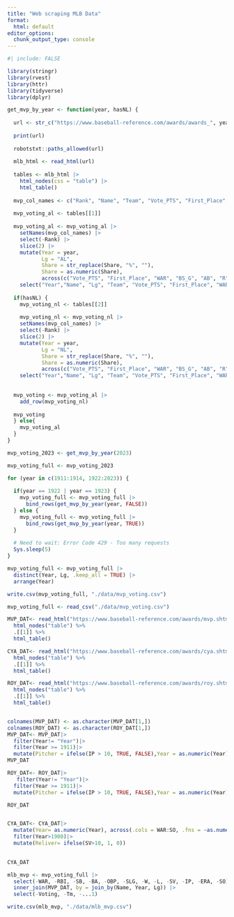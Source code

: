 ```yaml
---
title: "Web scraping MLB Data"
format:
  html: default
editor_options: 
  chunk_output_type: console
---
```

```r
#| include: FALSE

library(stringr)
library(rvest)
library(httr)
library(tidyverse)
library(dplyr)
```

```r
get_mvp_by_year <- function(year, hasNL) {
  
  url <- str_c("https://www.baseball-reference.com/awards/awards_", year, ".shtml")
  
  print(url)
  
  robotstxt::paths_allowed(url)
  
  mlb_html <- read_html(url)
  
  tables <- mlb_html |>
    html_nodes(css = "table") |>
    html_table()
  
  mvp_col_names <- c("Rank", "Name", "Team", "Vote_PTS", "First_Place", "Share", "WAR", "BS_G", "AB", "R", "BS_H", "BS_HR", "RBI", "SB", "BS_BB", "BA", "OBP", "SLG", "OPS", "W", "L", "ERA", "WHIP", "PS_G", "GS", "SV", "IP", "PS_H", "PS_HR", "PS_BB","SO")
  
  mvp_voting_al <- tables[[1]]
  
  mvp_voting_al <- mvp_voting_al |>
    setNames(mvp_col_names) |>
    select(-Rank) |>
    slice(2) |>
    mutate(Year = year,
           Lg = "AL",
           Share = str_replace(Share, "%", ""),
           Share = as.numeric(Share),
           across(c("Vote_PTS", "First_Place", "WAR", "BS_G", "AB", "R", "BS_H", "BS_HR", "RBI", "SB", "BS_BB", "BA", "OBP", "SLG", "OPS", "W", "L", "ERA", "WHIP", "PS_G", "GS", "SV", "IP", "PS_H", "PS_HR", "PS_BB", "SO"), ~as.numeric(.))) |>
    select("Year","Name", "Lg", "Team", "Vote_PTS", "First_Place", "WAR", "BS_G", "AB", "R", "BS_H", "BS_HR", "RBI", "SB", "BS_BB", "BA", "OBP", "SLG", "OPS", "W", "L", "ERA", "WHIP", "PS_G", "GS", "SV", "IP", "PS_H", "PS_HR", "PS_BB", "SO")
  
  if(hasNL) {
    mvp_voting_nl <- tables[[2]]
    
    mvp_voting_nl <- mvp_voting_nl |>
    setNames(mvp_col_names) |>
    select(-Rank) |>
    slice(2) |>
    mutate(Year = year,
           Lg = "NL",
           Share = str_replace(Share, "%", ""),
           Share = as.numeric(Share),
           across(c("Vote_PTS", "First_Place", "WAR", "BS_G", "AB", "R", "BS_H", "BS_HR", "RBI", "SB", "BS_BB", "BA", "OBP", "SLG", "OPS", "W", "L", "ERA", "WHIP", "PS_G", "GS", "SV", "IP", "PS_H", "PS_HR", "PS_BB", "SO"), ~as.numeric(.))) |>
    select("Year","Name", "Lg", "Team", "Vote_PTS", "First_Place", "WAR", "BS_G", "AB", "R", "BS_H", "BS_HR", "RBI", "SB", "BS_BB", "BA", "OBP", "SLG", "OPS", "W", "L", "ERA", "WHIP", "PS_G", "GS", "SV", "IP", "PS_H", "PS_HR", "PS_BB", "SO")
  
  
  mvp_voting <- mvp_voting_al |>
    add_row(mvp_voting_nl)
  
  mvp_voting
  } else{
    mvp_voting_al
  }
}
```

```r
mvp_voting_2023 <- get_mvp_by_year(2023)

mvp_voting_full <- mvp_voting_2023

for (year in c(1911:1914, 1922:2023)) {
  
  if(year == 1922 | year == 1923) {
    mvp_voting_full <- mvp_voting_full |>
      bind_rows(get_mvp_by_year(year, FALSE))
  } else {
    mvp_voting_full <- mvp_voting_full |>
      bind_rows(get_mvp_by_year(year, TRUE))
  }
  
  # Need to wait: Error Code 429 - Too many requests
  Sys.sleep(5)
}

mvp_voting_full <- mvp_voting_full |>
  distinct(Year, Lg, .keep_all = TRUE) |>
  arrange(Year)

write.csv(mvp_voting_full, "./data/mvp_voting.csv")
```


```r
mvp_voting_full <- read_csv("./data/mvp_voting.csv")
```



```r
MVP_DAT<- read_html("https://www.baseball-reference.com/awards/mvp.shtml") |>
  html_nodes("table") %>%
  .[[1]] %>%  
  html_table()

CYA_DAT<- read_html("https://www.baseball-reference.com/awards/cya.shtml") |>
  html_nodes("table") %>%
  .[[1]] %>%  
  html_table()

ROY_DAT<- read_html("https://www.baseball-reference.com/awards/roy.shtml") |>
  html_nodes("table") %>%
  .[[1]] %>%  
  html_table()


colnames(MVP_DAT) <- as.character(MVP_DAT[1,])
colnames(ROY_DAT) <- as.character(ROY_DAT[1,])
MVP_DAT<- MVP_DAT|>
  filter(Year!= "Year")|>
  filter(Year >= 1911)|>
  mutate(Pitcher = ifelse(IP > 10, TRUE, FALSE),Year = as.numeric(Year), across(.cols = WAR:SO, .fns = ~as.numeric(as.character(.))) )
MVP_DAT

ROY_DAT<- ROY_DAT|>
   filter(Year!= "Year")|>
  filter(Year >= 1911)|>
  mutate(Pitcher = ifelse(IP > 10, TRUE, FALSE),Year = as.numeric(Year), across(.cols = WAR:SO, .fns = ~as.numeric(as.character(.))) )

ROY_DAT


CYA_DAT<- CYA_DAT|>
  mutate(Year= as.numeric(Year), across(.cols = WAR:SO, .fns = ~as.numeric(as.character(.))))|>
  filter(Year>1900)|>
  mutate(Reliver= ifelse(SV>10, 1, 0))
  

CYA_DAT
```



```r
mlb_mvp <- mvp_voting_full |>
  select(-WAR, -RBI, -SB, -BA, -OBP, -SLG, -W, -L, -SV, -IP, -ERA, -SO) |>
  inner_join(MVP_DAT, by = join_by(Name, Year, Lg)) |>
  select(-Voting, -Tm, -...1)

write.csv(mlb_mvp, "./data/mlb_mvp.csv")
```



